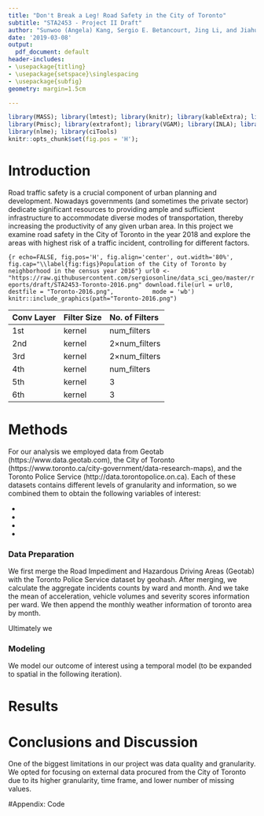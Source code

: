 ```yaml
---
title: "Don't Break a Leg! Road Safety in the City of Toronto"
subtitle: "STA2453 - Project II Draft"
author: "Sunwoo (Angela) Kang, Sergio E. Betancourt, Jing Li, and Jiahui (Eddy) Du"
date: '2019-03-08'
output:
  pdf_document: default
header-includes:
- \usepackage{titling}
- \usepackage{setspace}\singlespacing
- \usepackage{subfig}
geometry: margin=1.5cm

---
```


```r
library(MASS); library(lmtest); library(knitr); library(kableExtra); library(nleqslv);
library(Pmisc); library(extrafont); library(VGAM); library(INLA); library(MEMSS);
library(nlme); library(ciTools)
knitr::opts_chunk$set(fig.pos = 'H');
```

# Introduction

Road traffic safety is a crucial component of urban planning and development. Nowadays governments (and sometimes the private sector) dedicate significant resources to providing ample and sufficient infrastructure to accommodate diverse modes of transportation, thereby increasing the productivity of any given urban area. In this project we examine road safety in the City of Toronto in the year 2018 and explore the areas with highest risk of a traffic incident, controlling for different factors.

```{r echo=FALSE, fig.pos='H', fig.align='center', out.width='80%', fig.cap="\\label{fig:figs}Population of the City of Toronto by neighborhood in the census year 2016"}
url0 <- "https://raw.githubusercontent.com/sergiosonline/data_sci_geo/master/reports/draft/STA2453-Toronto-2016.png"
download.file(url = url0,
          destfile = "Toronto-2016.png",
          mode = 'wb')
knitr::include_graphics(path="Toronto-2016.png")
```


|Conv Layer|Filter Size|No. of Filters|
|:---------|:----------|:-------------|
| 1st      | kernel    | num_filters  |
| 2nd      | kernel    | $2 \times$num_filters |
| 3rd      | kernel    | $2 \times$num_filters |
| 4th      | kernel    | num_filters |
| 5th      | kernel    | 3 |
| 6th      | kernel    | 3 |



# Methods

For our analysis we employed data from Geotab (https://www.data.geotab.com), the City of Toronto (https://www.toronto.ca/city-government/data-research-maps), and the Toronto Police Service (http://data.torontopolice.on.ca). Each of these datasets contains different levels of granularity and information, so we combined them to obtain the following variables of interest:

*

*

*

*

### Data Preparation

We first merge the Road Impediment and Hazardous Driving Areas (Geotab) with the Toronto Police Service dataset by geohash. After merging, we calculate the aggregate incidents counts by ward and month. And we take the mean of acceleration, vehicle volumes and severity scores information per ward. We then append the monthly weather information of toronto area by month.

Ultimately we 


### Modeling

We model our outcome of interest using a temporal model (to be expanded to spatial in the following iteration).




# Results




# Conclusions and Discussion

One of the biggest limitations in our project was data quality and granularity. We opted for focusing on external data procured from the City of Toronto due to its higher granularity, time frame, and lower number of missing values.


#Appendix: Code

```r
```

